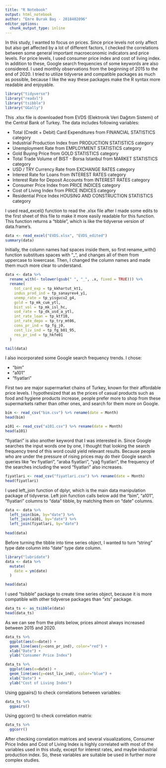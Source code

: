 ```yaml
---
title: "R Notebook"
output: html_notebook
author: "Emre Burak Baş - 2018402096"
editor_options: 
  chunk_output_type: inline
---
```


In this study, I wanted to focus on prices. Since price levels not only affect but also get affected by a lot of different factors, I checked the correlations between some general important macroeconomic indicators and price levels. For price levels, I used consumer price index and cost of living index. In addition to these, Google search frequencies of some keywords are also considered. I used monthly observations from the beginning of 2015 to the end of 2020. I tried to utilize tidyverse and compatible packages as much as possible, because I like the way these packages make the R syntax more readable and enjoyable.

```r
library("tidyverse")
library("readxl")
library("tsibble")
library("GGally")
```

This .xlsx file is downloaded from EVDS (Elektronik Veri Dağıtım Sistemi) of the Central Bank of Turkey.
The data includes following variables:

- Total (Credit + Debit) Card Expenditures from FINANCIAL STATISTICS category
- Industrial Production Index from PRODUCTION STATISTICS category
- Unemployment Rate from EMPLOYMENT STATISTICS category
- Gold Buying Price from GOLD STATISTICS category
- Total Trade Volume of BIST - Borsa Istanbul from MARKET STATISTICS category
- USD / TRY Currency Rate from EXCHANGE RATES category
- Interest Rate for Loans from INTEREST RATES category
- Interest Rate for Deposit Accounts from INTEREST RATES category
- Consumer Price Index from PRICE INDICES category
- Cost of Living Index from PRICE INDICES category
- Residential Price Index HOUSING AND CONSTRUCTION STATISTICS category

I used read_excel() function to read the .xlsx file after I made some edits to the first sheet of this file to make it more easily readable for this function. This function returns a "tibble", which is like the tidyverse version of data.frame's.

```r
data <- read_excel("EVDS.xlsx", "EVDS_edited")
summary(data)
```
Initially, the column names had spaces inside them, so first rename_with() function substitues spaces with "_", and changes all of them from uppercase to lowercase. Then, I changed the column names and made them much more clear to understand.

```r
data <- data %>% 
  rename_with(~ tolower(gsub(" ", "_", .x, fixed = TRUE))) %>% 
  rename(
    tot_card_exp = tp_kkhartut_kt1,
    indus_prod_ind = tp_sanayrev4_y1,
    unemp_rate = tp_yisgucu2_g4,
    gold = tp_mk_cum_ytl,
    bist_vol = tp_mk_isl_hc,
    usd_rate = tp_dk_usd_a_ytl,
    int_rate_loan = tp_ktf10,
    int_rate_depo = tp_try_mt06, 
    cons_pr_ind = tp_fg_j0, 
    cost_liv_ind = tp_fg_b01_95, 
    res_pr_ind = tp_hkfe01
  )

tail(data)
```

I also incorporated some Google search frequency trends. I chose:

- "bim"
- "a101"
- "fiyatlari"

First two are major supermarket chains of Turkey, known for their affordable price levels. I hypothesized that as the prices of casual products such as food and hygiene products increase, people prefer more to shop from these supermarkets rather than other ones, and search for them more on Google.

```r
bim <- read_csv("bim.csv") %>% rename(date = Month)
head(bim)
```

```r
a101 <- read_csv("a101.csv") %>% rename(date = Month)
head(a101)
```

"fiyatlari" is also another keyword that I was interested in. Since Google searches the input words one by one, I thought that looking the search frequency trend of this word could yield relevant results. Because people who are under the pressure of rising prices may do their Google search queries like "ev fiyatlari", "araba fiyatlari", "yağ fiyatlari", the frequency of the searches including the word "fiyatlari" also increases.

```r
fiyatlari <- read_csv("fiyatlari.csv") %>% rename(date = Month)
head(fiyatlari)
```

I used left_join function of dplyr, which is the main data manipulation package of tidyverse. Left join function calls below add the "bim", "a101", "fiyatlari" columns to "data" tibble, by matching them on "date" columns.

```r
data <- data %>% 
  left_join(bim, by="date") %>% 
  left_join(a101, by="date") %>%
  left_join(fiyatlari, by="date")
            
head(data)
```

Before turning the tibble into time series object, I wanted to turn "string" type date column into "date" type date column.

```r
library("lubridate")
data <- data %>% 
  mutate(
    date = ym(date)
  )

head(data)
```

I used "tsibble" package to create time series object, because it is more compatible with other tidyverse packages than "xts" package.

```r
data_ts <- as_tsibble(data)
head(data_ts)
```

As we can see from the plots below, prices almost always increased between 2015 and 2020.

```r
data_ts %>%
  ggplot(aes(x=date)) + 
  geom_line(aes(y=cons_pr_ind), color="red") +
  xlab("Date") +
  ylab("Consumer Price Index")
```

```r
data_ts %>%
  ggplot(aes(x=date)) + 
  geom_line(aes(y=cost_liv_ind), color="blue") +
  xlab("Date") +
  ylab("Cost of Living Index")
```

Using ggpairs() to check correlations between variables:

```r
data_ts %>% 
  ggpairs()
```

Using ggcorr() to check correlation matrix:

```r
data_ts %>%
  ggcorr()
```

After checking correlation matrices and several visualizations, Consumer Price Index and Cost of Living Index is highly correlated with most of the variables used in this study, except for interest rates, and maybe industrial production index. So, these variables are suitable be used in further more complex studies.
